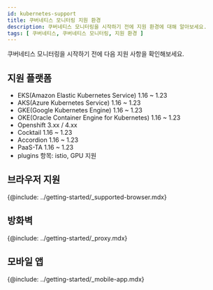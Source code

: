 ```yaml
---
id: kubernetes-support
title: 쿠버네티스 모니터링 지원 환경
description: 쿠버네티스 모니터링을 시작하기 전에 지원 환경에 대해 알아보세요.
tags: [ 쿠버네티스, 쿠버네티스 모니터링, 지원 환경 ]
---
```


쿠버네티스 모니터링을 시작하기 전에 다음 지원 사항을 확인해보세요.

## 지원 플랫폼

- EKS(Amazon Elastic Kubernetes Service) 1.16 ~ 1.23
- AKS(Azure Kubernetes Service) 1.16 ~ 1.23
- GKE(Google Kubernetes Engine) 1.16 ~ 1.23
- OKE(Oracle Container Engine for Kubernetes) 1.16 ~ 1.23
- Openshift 3.xx / 4.xx
- Cocktail 1.16 ~ 1.23
- Accordion 1.16 ~ 1.23
- PaaS-TA 1.16 ~ 1.23
- plugins 항목: istio, GPU 지원

## 브라우저 지원

{@include: ../getting-started/_supported-browser.mdx}

## 방화벽

{@include: ../getting-started/_proxy.mdx}  

## 모바일 앱

{@include: ../getting-started/_mobile-app.mdx}
